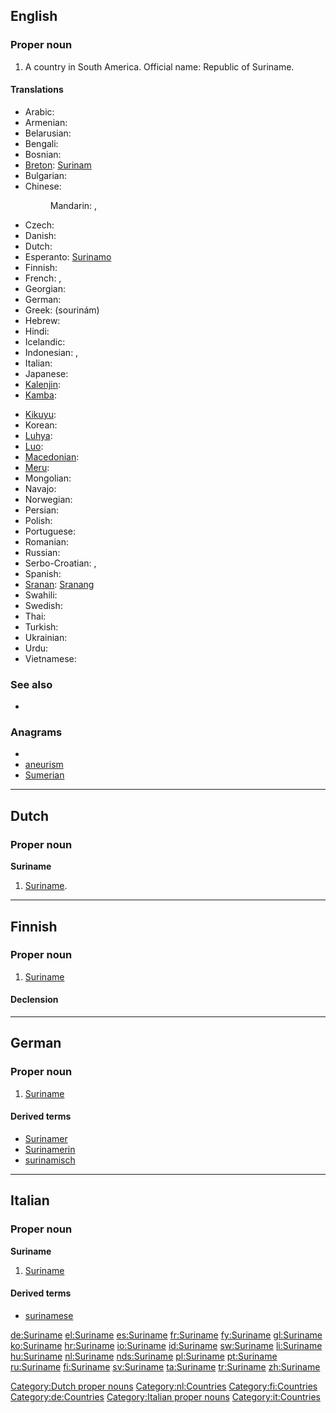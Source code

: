 ==English==
{{wikipedia}}

===Proper noun===
{{en-proper noun}}

# A country in South America. Official name: Republic of Suriname.

====Translations====
{{trans-top|country}}
* Arabic: {{t|ar|سورينام|m|tr=surinaam}}
* Armenian: {{t-|hy|Սուրինամ|tr=Surinam}}
* Belarusian: {{t|be|Сурынам|m|tr=Surynám|xs=Belarusian}}
* Bengali: {{t|bn|সুরিনাম|sc=Beng|xs=Bengali}}
* Bosnian: {{t-|bs|Surinam|m}}
* [[Breton]]: [[Surinam]]
* Bulgarian: {{t|bg|Суринам|m|tr=Surinám}}
* Chinese:
*: Mandarin: {{t-|cmn|蘇里南|sc=Hani}},  {{t-|cmn|苏里南|tr=Sūlǐnán|sc=Hani}}
* Czech: {{t-|cs|Surinam|m}}
* Danish: {{t-|da|Surinam}}
* Dutch: {{t+|nl|Suriname}}
* Esperanto: [[Surinamo]]
* Finnish: {{t+|fi|Suriname}}
* French: {{t+|fr|Surinam|m}}, {{t+|fr|Suriname|m}}
* Georgian: {{t|ka|სურინამი|tr=surinami|sc=Geor|xs=Georgian}}
* German: {{t+|de|Surinam}}
* Greek: {{t|el|Σουρινάμ|n}} (sourinám)
* Hebrew: {{t|he|סורינאם}}
* Hindi: {{t|hi|सूरीनाम|tr=sūrīnām|xs=Hindi}}
* Icelandic: {{t+|is|Súrínam|n}}
* Indonesian: {{t+|id|Suriname|xs=Indonesian}}, {{t-|id|Surinam|xs=Indonesian}}
* Italian: {{t-|it|Suriname}}
* Japanese: {{t+|ja|スリナム|tr=Surinamu}}
* [[Kalenjin]]: {{tø|kln|Surinam}}
* [[Kamba]]: {{tø|kam|Surinamu}}
{{trans-mid}}
* [[Kikuyu]]: {{tø|ki|Surinamu}}
* Korean: {{t+|ko|수리남|tr=Surinam|sc=Hang}}
* [[Luhya]]: {{tø|luy|Surinamu}}
* [[Luo]]: {{tø|luo|Surinam}}
* [[Macedonian]]: {{t|mk|Суринам|m|tr=Súrinam}}
* [[Meru]]: {{tø|mer|Surinamu}}
* Mongolian: {{t|mn|Суринам|tr=Surinám|sc=Cyrl|xs=Mongolian}}
* Navajo: {{tø|nv|Sówinam}}
* Norwegian: {{t-|no|Surinam}}
* Persian: {{t|fa|سورینام|xs=Persian}}
* Polish: {{t+|pl|Surinam}}
* Portuguese: {{t+|pt|Suriname}}
* Romanian: {{t-|ro|Surinam|n}}
* Russian: {{t+|ru|Суринам|m|tr=Surinám}}
* Serbo-Croatian: {{tø|sh|Суринам|m|sc=Cyrl|xs=Serbo-Croatian}},  {{tø|sh|Surinam|m|xs=Serbo-Croatian}}
* Spanish: {{t+|es|Surinam}}
* [[Sranan]]: [[Sranang]]
* Swahili: {{t+|sw|Surinamu|xs=Swahili}}
* Swedish: {{t-|sv|Surinam}}
* Thai: {{t|th|ซูรินาเม|tr=sūrināme}}
* Turkish: {{t|tr|Surinam}}
* Ukrainian: {{t|uk|Суринам|m|tr=Surynám|xs=Ukrainian}}
* Urdu: {{t|ur|سرینام|xs=Urdu}}
* Vietnamese: {{t-|vi|Suriname|xs=Vietnamese}}
{{trans-bottom}}

===See also===
* {{list|en|countries of South America}}

===Anagrams===
* {{alphagram|aeimnrsu}}
* [[aneurism#English|aneurism]]
* [[Sumerian#English|Sumerian]]

----

==Dutch==
{{wikipedia|lang=nl}}

===Proper noun===
'''Suriname''' {{n}}

# [[#English|Suriname]].

[[Category:Dutch proper nouns]]
[[Category:nl:Countries]]

----

==Finnish==
{{wikipedia|lang=fi}}

===Proper noun===
{{infl|fi|proper noun}}

# [[#English|Suriname]]

====Declension====
{{fi-decl-nalle|Surinam|np=1}}

[[Category:fi:Countries]]

----

==German==
{{wikipedia|lang=de}}

===Proper noun===
{{infl|de|proper noun|g=n}}

# [[#English|Suriname]]

====Derived terms====
* [[Surinamer]]
* [[Surinamerin]]
* [[surinamisch]]

[[Category:de:Countries]]

----

==Italian==
{{wikipedia|lang=it}}

===Proper noun===
'''Suriname''' {{m}}

# [[#English|Suriname]]

====Derived terms====
* [[surinamese]]

[[Category:Italian proper nouns]]
[[Category:it:Countries]]

[[de:Suriname]]
[[el:Suriname]]
[[es:Suriname]]
[[fr:Suriname]]
[[fy:Suriname]]
[[gl:Suriname]]
[[ko:Suriname]]
[[hr:Suriname]]
[[io:Suriname]]
[[id:Suriname]]
[[sw:Suriname]]
[[li:Suriname]]
[[hu:Suriname]]
[[nl:Suriname]]
[[nds:Suriname]]
[[pl:Suriname]]
[[pt:Suriname]]
[[ru:Suriname]]
[[fi:Suriname]]
[[sv:Suriname]]
[[ta:Suriname]]
[[tr:Suriname]]
[[zh:Suriname]]